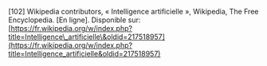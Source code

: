 \[102\]	Wikipedia contributors, « Intelligence artificielle », Wikipedia, The Free Encyclopedia. \[En ligne\]. Disponible sur: [https://fr.wikipedia.org/w/index.php?title=Intelligence\_artificielle\&oldid=217518957](https://fr.wikipedia.org/w/index.php?title=Intelligence_artificielle&oldid=217518957)